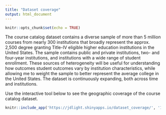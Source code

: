 ```yaml
---
title: "Dataset coverage"
output: html_document
---
```

  
```r
knitr::opts_chunk$set(echo = TRUE)
```


The course catalog dataset contains a diverse sample of more than 5 million courses from nearly 300 institutions that broadly represent the approx. 2,500 degree granting Title-IV eligible higher education institutions in the United States. The sample contains public and private institutions, two- and four-year institutions, and institutions with a wide range of student enrollment. These sources of heterogeneity will be useful for understanding how outcomes student outcomes vary by institution characteristics, while allowing me to weight the sample to better represent the average college in the United States. The dataset is continuously expanding, both across time and institutions.

Use the interactive tool below to see the geographic coverage of the course catalog dataset. 

```r
knitr::include_app('https://jdlight.shinyapps.io/dataset_coverage/', '1000px')
```

